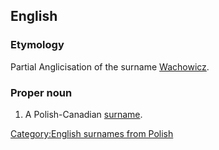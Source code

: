==English==

===Etymology===
Partial Anglicisation of the {{uder|en|pl|-}} surname [[Wachowicz]].

===Proper noun===
{{en-proper noun}}

# A Polish-Canadian [[surname]].

[[Category:English surnames from Polish]]